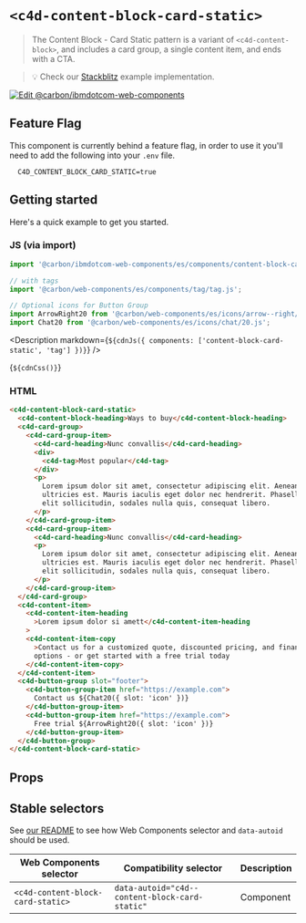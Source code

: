 
# `<c4d-content-block-card-static>`

> The Content Block - Card Static pattern is a variant of `<c4d-content-block>`,
> and includes a card group, a single content item, and ends with a CTA.

> 💡 Check our
> [Stackblitz](https://stackblitz.com/github/carbon-design-system/carbon-for-ibm-dotcom/tree/main/packages/web-components/examples/stackblitz/components/content-block-card-static)
> example implementation.

[![Edit @carbon/ibmdotcom-web-components](https://developer.stackblitz.com/img/open_in_stackblitz.svg)](https://stackblitz.com/github/carbon-design-system/carbon-for-ibm-dotcom/tree/main/packages/web-components/examples/codesandbox/components/content-block-card-static)

## Feature Flag

This component is currently behind a feature flag, in order to use it you'll
need to add the following into your `.env` file.

```
  C4D_CONTENT_BLOCK_CARD_STATIC=true
```

## Getting started

Here's a quick example to get you started.

### JS (via import)

```javascript
import '@carbon/ibmdotcom-web-components/es/components/content-block-card-static/index.js';

// with tags
import '@carbon/web-components/es/components/tag/tag.js';

// Optional icons for Button Group
import ArrowRight20 from '@carbon/web-components/es/icons/arrow--right/20.js';
import Chat20 from '@carbon/web-components/es/icons/chat/20.js';
```

<Description
  markdown={`${cdnJs({ components: ['content-block-card-static', 'tag'] })}`}
/>

<Markdown>{`${cdnCss()}`}</Markdown>

### HTML

```html
<c4d-content-block-card-static>
  <c4d-content-block-heading>Ways to buy</c4d-content-block-heading>
  <c4d-card-group>
    <c4d-card-group-item>
      <c4d-card-heading>Nunc convallis</c4d-card-heading>
      <div>
        <c4d-tag>Most popular</c4d-tag>
      </div>
      <p>
        Lorem ipsum dolor sit amet, consectetur adipiscing elit. Aenean et
        ultricies est. Mauris iaculis eget dolor nec hendrerit. Phasellus at
        elit sollicitudin, sodales nulla quis, consequat libero.
      </p>
    </c4d-card-group-item>
    <c4d-card-group-item>
      <c4d-card-heading>Nunc convallis</c4d-card-heading>
      <p>
        Lorem ipsum dolor sit amet, consectetur adipiscing elit. Aenean et
        ultricies est. Mauris iaculis eget dolor nec hendrerit. Phasellus at
        elit sollicitudin, sodales nulla quis, consequat libero.
      </p>
    </c4d-card-group-item>
  </c4d-card-group>
  <c4d-content-item>
    <c4d-content-item-heading
      >Lorem ipsum dolor si amett</c4d-content-item-heading
    >
    <c4d-content-item-copy
      >Contact us for a customized quote, discounted pricing, and financing
      options - or get started with a free trial today
    </c4d-content-item-copy>
  </c4d-content-item>
  <c4d-button-group slot="footer">
    <c4d-button-group-item href="https://example.com">
      Contact us ${Chat20({ slot: 'icon' })}
    </c4d-button-group-item>
    <c4d-button-group-item href="https://example.com">
      Free trial ${ArrowRight20({ slot: 'icon' })}
    </c4d-button-group-item>
  </c4d-button-group>
</c4d-content-block-card-static>
```

## Props

<Props of="c4d-content-block-card-static" />
<Description markdown={markdownContents} />

## Stable selectors

See
[our README](https://github.com/carbon-design-system/carbon-for-ibm-dotcom/tree/main/packages/web-components#stable-selectors-for-analytics-and-integratione2e-testing-in-web-components)
to see how Web Components selector and `data-autoid` should be used.

| Web Components selector           | Compatibility selector                         | Description |
| --------------------------------- | ---------------------------------------------- | ----------- |
| `<c4d-content-block-card-static>` | `data-autoid="c4d--content-block-card-static"` | Component   |

<Description markdown={contributing} />
